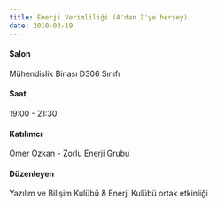 ```yaml
---
title: Enerji Verimliliği (A'dan Z'ye herşey)
date: 2010-03-19
---
```


#### Salon
Mühendislik Binası D306 Sınıfı

#### Saat
19:00 - 21:30

#### Katılımcı
Ömer Özkan - Zorlu Enerji Grubu

#### Düzenleyen
Yazılım ve Bilişim Kulübü & Enerji Kulübü ortak etkinliği